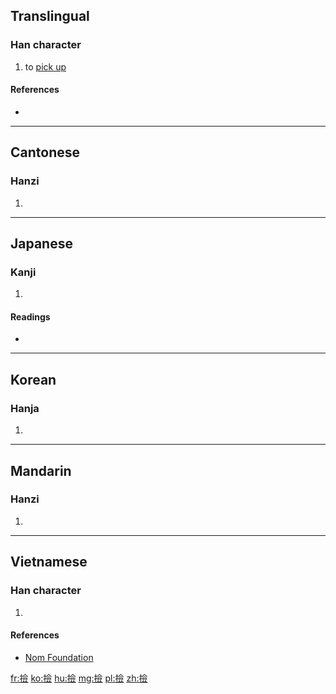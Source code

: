 {{also|捡}}
==Translingual==

===Han character===
{{Han char|rn=64|rad=手|as=13|sn=16|four=58086|canj=QOMO|ids=⿰扌僉}}

# to [[pick up]]

====References====
* {{Han ref|kx=0457.240|dkj=12779|dj=0806.070|hdz=31970.150|uh=64BF|ud=25791|bh=BEDF|bd=48863}}

----

==Cantonese==

===Hanzi===
{{yue-hanzi|jyut=[[gim2]]|y=gim2|sim=捡}}

# {{defn|lang=yue|sort=手13}}

----

==Japanese==

===Kanji===
{{ja-kanji|grade=|rs=手13}}

# {{defn|lang=ja|sort=手13}}

====Readings====
* {{ja-readings|on=[[れん]] (ren), [[けん]] (ken)|kun=[[こまねく]] (komaneku)}}

----

==Korean==

===Hanja===
{{ko-hanja|hangeul=검|eumhun=|rv=geom|mr=kŏm|y=kem}}

# {{defn|lang=ko|sort=手13}}

----

==Mandarin==

===Hanzi===
{{cmn-hanzi|sim=捡|pin=[[jiǎn]] ([[jian3]]), [[liàn]] ([[lian4]])|wg=chien<sup>3</sup>, lien<sup>4</sup>}}

# {{defn|lang=cmn|sort=手13}}

----

==Vietnamese==

===Han character===
{{vi-hantu|rs=手13|kiểm}}

# {{defn|lang=vi|sort=手13}}

====References====
* [http://nomfoundation.org/common/nom_details.php?codepoint=64bf Nom Foundation]

[[fr:撿]]
[[ko:撿]]
[[hu:撿]]
[[mg:撿]]
[[pl:撿]]
[[zh:撿]]